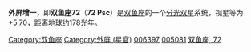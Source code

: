 {{Starbox begin
| name = 72 Psc
}}
{{Starbox observe
| epoch = [[J2000.0|J2000.0]]
| constell = [[双鱼座|双鱼座]]
| 星官 = [[:Category:外屏_(星官)|外屏]] （[[奎宿|奎宿]]）
| ra = {{RA| 1| 5| 5.36}}
| dec = {{DEC| +14| 56| 46.08}}
| appmag_v =  5.70
}}
{{Starbox character
| class =  F4II-III
| b-v =  +0.40
| u-b =  -0.08
| variable = 
}}
{{Starbox astrometry
| radial_v =  4
| prop_mo_ra = 7.03
| prop_mo_dec = 53.51
| parallax = 18.32
| p_error = 0.32
| absmag_v = 2.01
}}
{{Starbox catalog
| names = [[SAO星表|SAO]] 92230，[[HD星表|HD]] 6397，[[HR星表|HR]] 308，[[依巴谷星表|HIP]] 5081
}}
{{Starbox reference |Simbad= 72+Psc}}
{{Starbox end}}

'''外屏增一'''，即'''双鱼座72'''（'''72 Psc'''）是[[双鱼座|双鱼座]]的一个[[分光双星|分光双星]]系统，视星等为+5.70，距离地球约178[[光年|光年]]。

{{stars of Pisces}}
{{星官|外屏|7|15}}
[[Category:双鱼座|Category:双鱼座]]
[[Category:外屏_(星官)|Category:外屏 (星官)]]
[[Category:HD和HDE天體|006397]]
[[Category:HIP天體|005081]]
[[Category:佛氏天體|双鱼座, 72]]